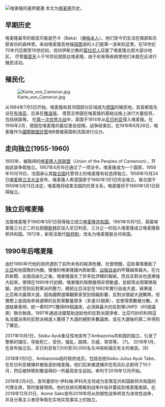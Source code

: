 {{unreferenced|time=2013-07-31T14:28:27+00:00}}
[[Image:Cameroon boundary changes.PNG|thumb|right|喀麥隆的邊界變遷
{{legend|darkorange|德屬喀麥隆}}
{{legend|red|英屬喀麥隆}}
{{legend|blue|法屬喀麥隆}}
{{legend|green|喀麥隆共和國}}
]]
本文为[[喀麦隆|喀麦隆]]历史。
==早期历史==
喀麦隆最早的居民可能是巴卡（Baka）（[[俾格米人|俾格米人]]）。他们至今仍生活在南部和东部省份的森林里。来自喀麦隆高地操[[班图|班图]]语的人们是第一波来到这里。在18世纪70年代后期至19世纪初，信仰伊斯兰教的[[富拉尼人|富拉尼人]]征服了喀麦隆北部大部分地区。
尽管[[葡萄牙|葡萄牙]]人于16世纪就抵达喀麦隆，由于疟疾等疾病使他们未能在此进行殖民活动。
==殖民化==
[[File:Karte_von_Camerun.jpg|thumb]]

从1884年7月5日开始，喀麦隆和其邻国部分区域成为[[德国|德国]]的殖民地。其首都首先设在[[布埃亚|布埃亚]]，后来在[[雅温得|雅温得]]。
德意志帝国在喀麦隆的基础设施上进行大量投资，包括铁路等。
在[[第一次世界大战|第一次世界大战]]中，英国于1914年从[[尼日利亚|尼日利亚]]侵入喀麦隆。在1916年2月，德国在喀麦隆的最后堡垒投降。战争结束后，在1919年6月28日，喀麦隆作为[[國際聯盟|國際聯盟]][[託管|託管]]地B类被英国和法国进行瓜分。
==走向独立(1955-1960)==
1955年，被取缔的[[喀麦隆人民联盟|喀麦隆人民联盟]]（Union of the Peoples of Cameroon），开始武装争取独立。1957年4月16日通过了一项法令，喀麦隆成为一个国家。1958年10月19日，法国承认其[[联合国|联合国]]托管领土的喀麦隆有权选择独立。1958年10月24日[[喀麦隆立法大会|喀麦隆立法大会]]宣布，喀麦隆人希望国家于1960年1月1日完全独立。联合国于1959年3月13日决定，喀麦隆将结束法国的托管关系，喀麦隆将于1960年1月1日获得独立。
==独立后喀麦隆==
法属喀麦隆于1960年1月1日获得独立成立[[喀麦隆共和国|喀麦隆共和国]]。1961年10月1日，英属喀麦隆三分之二的北部[[穆斯林|穆斯林]]区加入尼日利亚，三分之一的加入喀麦隆成立喀麦隆联邦共和国。1972年，新宪法取代[[联邦制|联邦制]]，改名为喀麦隆联合共和国。
==1990年后喀麦隆==
由於1980年代他的政府遇到了前所未有的經濟危機、社會問題，這些事情重創了[[比亞|比亞]]和他腐敗的內閣。慢慢的喀麥隆國內對新聞、[[出版自由|出版自由]]的呼聲越來越大。在允許新聞、出版自由化之後，喀麥隆誕生了許多批評類的報紙，而且反對派也逐漸強大起來。使得在1990年代初期，喀麥隆的局勢變得非常動盪，並經常出現軍隊政變。由於受到反對黨派的壓力，總統比亞決定在1992年實行自由大選，結果是：比亞再次贏得大選。因為國際選舉觀察家受到阻礙影響，反對派懷疑大選舞弊。但實際上是因為參與選舉的反對黨數量眾多（多達32個黨），並使得票數被分散。大選結果表明，統一黨RDPC獲得89個議席，必須與最大的反對黨UNPD（65個議席）聯合執政。1997年通過法國幫助送給他的反對派競爭者，比亞巧妙的利用這名法國派來的反對派候選人獲得了大選的絕對多數議席，並在大選後的第二年得到了確定。

2017年10月1日，Sisiku Ayuk象征性地宣布了Ambazonia共和国的独立，引发了警察的镇压，导致死亡，受伤，骚乱，路障，示威，宵禁等。 [7]。 2018年1月，在宣布独立后，尼日利亚有7,000至30,000名与冲突和镇压有关的难民。[8]

2018年1月5日，Ambazonia临时政府成员，包括总统Sisiku Julius Ayuk Tabe，在尼日利亚被捕并被驱逐到喀麦隆。他们后来被逮捕并在宪兵队总部待了10个月，然后被转移到雅温得的一所最高安全监狱。审判于2018年12月开始。

2018年2月4日，宣布塞缪尔·伊科梅·萨科先生将成为安第亚共和国联邦共和国的代理主席，暂时接替塔佩。他的总统任期看到战争升级并蔓延到喀麦隆南部。在2018年12月31日，Ikome Sako宣布2019年将从防御性战争转变为进攻性战争，并且分离主义者将争取在实地实现事实上的独立。

{{非洲题目|历史}}